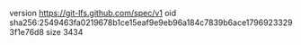version https://git-lfs.github.com/spec/v1
oid sha256:2549463fa0219678b1ce15eaf9e9eb96a184c7839b6ace17969233293f1e76d8
size 3434

